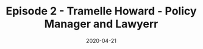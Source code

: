 ---
title: Episode 2 - Tramelle Howard - Policy Manager and Lawyerr
slug: episode-2-tramelle-howard
date: 2020-04-21
featureImage: episode2.jpg
excerpt: In this episode, Tramelle Howard, a 2015 Southern University Law Center graduate, explains how his experiences working with Teach for America ...
---